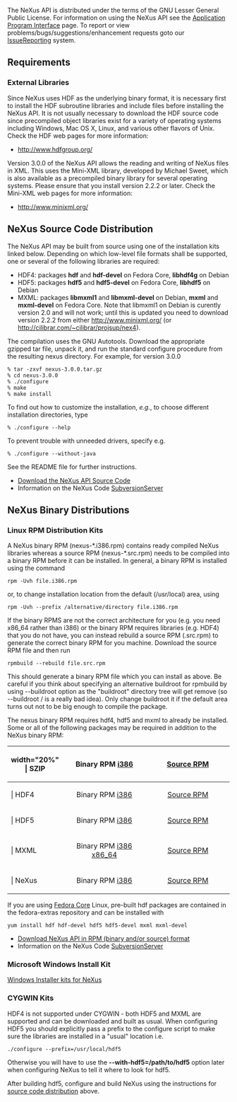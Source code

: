 The NeXus API is distributed under the terms of the GNU Lesser General Public License. For information on using the NeXus API see the [[Application Program Interface]] page. To report or view problems/bugs/suggestions/enhancement requests goto our [[IssueReporting]] system.

==Requirements==
===External Libraries===
Since NeXus uses HDF as the underlying binary format, it is necessary first to install the HDF subroutine libraries and include files before installing the NeXus API. It is not usually necessary to download the HDF source code since precompiled object libraries exist for a variety of operating systems including Windows, Mac OS X, Linux, and various other flavors of Unix. Check the HDF web pages for more information:
*http://www.hdfgroup.org/
Version 3.0.0 of the NeXus API allows the reading and writing of NeXus files in XML. This uses the Mini-XML library, developed by Michael Sweet, which is also available as a precompiled binary library for several operating systems. Please ensure that you install version 2.2.2 or later. Check the Mini-XML web pages for more information:
*http://www.minixml.org/

==NeXus Source Code Distribution==

The NeXus API may be built from source using one of the installation kits linked below. 
Depending on which low-level file formats shall be supported, one or several of the following libraries are required:
* HDF4: packages '''hdf''' and '''hdf-devel''' on Fedora Core, '''libhdf4g''' on Debian
* HDF5: packages '''hdf5''' and '''hdf5-devel''' on Fedora Core, '''libhdf5''' on Debian
* MXML: packages '''libmxml1''' and '''libmxml-devel''' on Debian, '''mxml''' and '''mxml-devel''' on Fedora Core. Note that libmxml1 on Debian is curently version 2.0 and will not work; until this is updated you need to download version 2.2.2 from either http://www.minixml.org/ (or http://cilibrar.com/~cilibrar/projsup/nex4).

The compilation uses the GNU Autotools. Download the appropriate gzipped tar file, unpack it, and run the standard configure procedure from the resulting nexus directory. For example, for version 3.0.0
<pre>
% tar -zxvf nexus-3.0.0.tar.gz
% cd nexus-3.0.0
% ./configure 
% make
% make install
</pre>
To find out how to customize the installation, ''e.g.'', to choose different installation directories, type
<pre>
% ./configure --help
</pre>
To prevent trouble with unneeded drivers, specify e.g.
<pre>
% ./configure --without-java
</pre>
See the README file for further instructions.
*[http://download.nexusformat.org/kits/ Download the NeXus API Source Code]
*Information on the NeXus Code [[SubversionServer]]

==NeXus Binary Distributions==
===Linux RPM Distribution Kits===
A NeXus binary RPM (nexus-*.i386.rpm) contains ready compiled NeXus libraries whereas a source RPM (nexus-*.src.rpm) needs to be compiled into a binary RPM before it can be installed. In general, a binary RPM is installed using the command
<pre>
rpm -Uvh file.i386.rpm
</pre>
or, to change installation location from the default (/usr/local) area, using
<pre>
rpm -Uvh --prefix /alternative/directory file.i386.rpm
</pre>
If the binary RPMS are not the correct architecture for you (e.g. you need x86_64 rather than i386) or the binary RPM requires libraries (e.g. HDF4) that you do not have, you can instead rebuild a source RPM (.src.rpm) to generate the correct binary RPM for you machine. Download the source RPM file and then run
<pre>
rpmbuild --rebuild file.src.rpm
</pre>
This should generate a binary RPM file which you can install as above. Be careful if you think about specifying an alternative buildroot for rpmbuild by using --buildroot option as the "buildroot" directory tree will get remove (so --buildroot / is a really bad idea). Only change buildroot it if the default area turns out not to be big enough to compile the package.

The nexus binary RPM requires hdf4, hdf5 and mxml to already be installed. Some or all of the following packages may be required in addition to the NeXus binary RPM:
{| {{Tablestyle}}
|-
! {{Headcellstyle}} width="20%" | SZIP
| align="center" width="40%" | Binary RPM [http://download.nexusformat.org/kits/rpm/szip-2.0-1.i386.rpm i386] 
| align="center" width="40%" | [http://download.nexusformat.org/kits/rpm/szip-2.0-1.src.rpm Source RPM]
|-
! {{Headcellstyle}} | HDF4
| align="center" | Binary RPM [http://download.nexusformat.org/kits/rpm/hdf-4.2.1-1.i386.rpm i386]
| align="center" | [http://download.nexusformat.org/kits/rpm/hdf-4.2.1-1.src.rpm Source RPM]
|-
! {{Headcellstyle}} | HDF5
| align="center" | Binary RPM [http://download.nexusformat.org/kits/rpm/hdf5-1.6.4-1.i386.rpm i386]
| align="center" | [http://download.nexusformat.org/kits/rpm/hdf5-1.6.4-1.src.rpm Source RPM]
|-
! {{Headcellstyle}} | MXML
| align="center" | Binary RPM [http://download.nexusformat.org/kits/rpm/mxml-2.2.2-1.i386.rpm i386] [http://download.nexusformat.org/kits/rpm/mxml-2.2.2-1.x86_64.rpm x86_64]
| align="center" | [http://download.nexusformat.org/kits/rpm/mxml-2.2.2-1.src.rpm Source RPM]
|-
! {{Headcellstyle}} | NeXus
| align="center" | Binary RPM [http://download.nexusformat.org/kits/rpm/nexus-4.0.0-0.i386.rpm i386]
| align="center" | [http://download.nexusformat.org/kits/rpm/nexus-4.0.0-0.src.rpm Source RPM]
|}

If you are using [http://fedora.redhat.com/ Fedora Core] Linux, pre-built hdf packages are contained in the fedora-extras repository and can be installed with
<pre>
yum install hdf hdf-devel hdf5 hdf5-devel mxml mxml-devel
</pre>

*[http://download.nexusformat.org/kits/ Download NeXus API in RPM (binary and/or source) format]
*Information on the NeXus Code [[SubversionServer]]

===Microsoft Windows Install Kit===
[http://download.nexusformat.org/kits/windows/ Windows Installer kits for NeXus]

===CYGWIN Kits===
HDF4 is not supported under CYGWIN - both HDF5 and MXML are supported and can be downloaded and built as usual. When configuring HDF5 you should explicitly pass a prefix to the configure script to make sure the libraries are installed in a "usual" location i.e.
<pre>
./configure --prefix=/usr/local/hdf5
</pre>
Otherwise you will have to use the '''--with-hdf5=/path/to/hdf5''' option later when configuring NeXus to tell it where to look for hdf5. 

After building hdf5, configure and build NeXus using the instructions for [[#NeXus Source Code Distribution| source code distribution]] above.